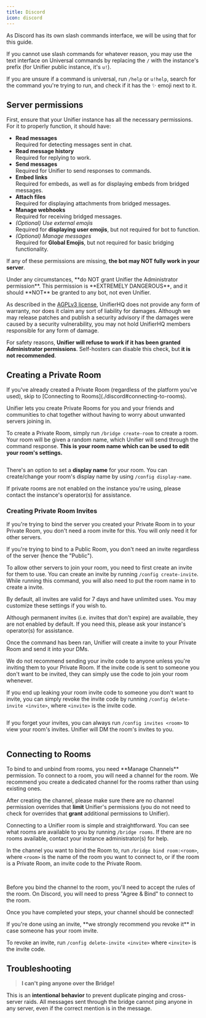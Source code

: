 ```yaml
---
title: Discord
icon: discord
---
```


<Info>
As Discord has its own slash commands interface, we will be using that for this guide.

If you cannot use slash commands for whatever reason, you may use the text interface on Universal commands by replacing the `/` with the instance's prefix (for Unifier public instance, it's `u!`).

If you are unsure if a command is universal, run `/help` or `u!help`, search for the command you're trying to run, and check if it has the :sparkles: emoji next to it.
</Info>

## Server permissions

First, ensure that your Unifier instance has all the necessary permissions. For it to properly function, it should have:

* **Read messages**\
  Required for detecting messages sent in chat.
* **Read message history**\
  Required for replying to work.
* **Send messages**\
  Required for Unifier to send responses to commands.
* **Embed links**\
  Required for embeds, as well as for displaying embeds from bridged messages.
* **Attach files**\
  Required for displaying attachments from bridged messages.
* **Manage webhooks**\
  Required for receiving bridged messages.
* _(Optional) Use external emojis_\
  Required for **displaying user emojis**, but not required for bot to function.
* _(Optional) Manage messages_\
  Required for **Global Emojis**, but not required for basic bridging functionality.

If any of these permissions are missing, **the bot may NOT fully work in your server**.

<Danger>
Under any circumstances, **do NOT grant Unifier the Administrator permission**. This permission is **EXTREMELY DANGEROUS**, and it should **NOT** be granted to any bot, not even Unifier.

As described in the [AGPLv3 license](https://github.com/UnifierHQ/unifier/blob/main/LICENSE.txt#L587), UnifierHQ does not provide any form of warranty, nor does it claim any sort of liability for damages. Although we may release patches and publish a security advisory if the damages were caused by a security vulnerability, you may not hold UnifierHQ members responsible for any form of damage.

For safety reasons, **Unifier will refuse to work if it has been granted Administrator permissions**. Self-hosters can disable this check, but **it is not recommended**.
</Danger>

## Creating a Private Room

<Info>
If you've already created a Private Room (regardless of the platform you've used), skip to [Connecting to Rooms](./discord#connecting-to-rooms).
</Info>

Unifier lets you create Private Rooms for you and your friends and communities to chat together without having to worry about unwanted servers joining in.

To create a Private Room, simply run `/bridge create-room` to create a room. Your room will be given a random name, which Unifier will send through the command response. **This is your room name which can be used to edit your room's settings.**

<img src="../assets/images/image%20(21).png" alt="" />

There's an option to set a **display name** for your room. You can create/change your room's display name by using `/config display-name`.

If private rooms are not enabled on the instance you're using, please contact the instance's operator(s) for assistance.

### Creating Private Room Invites

<Info>
If you're trying to bind the server you created your Private Room in to your Private Room, you don't need a room invite for this. You will only need it for other servers.

If you're trying to bind to a Public Room, you don't need an invite regardless of the server (hence the "Public").
</Info>

To allow other servers to join your room, you need to first create an invite for them to use. You can create an invite by running `/config create-invite`. While running this command, you will also need to put the room name in to create a invite.

By default, all invites are valid for 7 days and have unlimited uses. You may customize these settings if you wish to.

<Warning>
Although permanent invites (i.e. invites that don't expire) are available, they are not enabled by default. If you need this, please ask your instance's operator(s) for assistance.
</Warning>

<img src="../assets/images/image%20(24).png" alt="" />

Once the command has been ran, Unifier will create a invite to your Private Room and send it into your DMs.

<Warning>
We do not recommend sending your invite code to anyone unless you're inviting them to your Private Room. If the invite code is sent to someone you don't want to be invited, they can simply use the code to join your room whenever.

If you end up leaking your room invite code to someone you don't want to invite, you can simply revoke the invite code by running `/config delete-invite <invite>`, where `<invite>` is the invite code.
</Warning>

<img src="../assets/images/image%20(25).png" alt="" />

If you forget your invites, you can always run `/config invites <room>` to view your room's invites. Unifier will DM the room's invites to you.

<img src="../assets/images/image%20(26).png" alt="" />

## Connecting to Rooms

<Info>
To bind to and unbind from rooms, you need **Manage Channels** permission.
</Info>

<Warning>
To connect to a room, you will need a channel for the room. We recommend you create a dedicated channel for the rooms rather than using existing ones.

After creating the channel, please make sure there are no channel permission overrides that **limit** Unifier's permissions (you do not need to check for overrides that **grant** additional permissions to Unifier).
</Warning>

Connecting to a Unifier room is simple and straightforward. You can see what rooms are available to you by running `/bridge rooms`. If there are no rooms available, contact your instance administrator(s) for help.

In the channel you want to bind the Room to, run `/bridge bind room:<room>`, where `<room>` is the name of the room you want to connect to, or if the room is a Private Room, an invite code to the Private Room.

<Frame caption="For Public Rooms, type in the room name you want to connect to."><img src="../assets/images/image%20(28).png" alt="" /></Frame>
‎ 
<Frame caption="For Private Rooms, type in the room invite. You can use the room name if you're running the command in the same server you created the room in."><img src="../assets/images/image%20(27).png" alt="" /></Frame>

Before you bind the channel to the room, you'll need to accept the rules of the room. On Discord, you will need to press "Agree & Bind" to connect to the room.

Once you have completed your steps, your channel should be connected!

<Warning>
If you're done using an invite, **we strongly recommend you revoke it** in case someone has your room invite.

To revoke an invite, run `/config delete-invite <invite>` where `<invite>` is the invite code.
</Warning>

## Troubleshooting

> **I can't ping anyone over the Bridge!**

This is an **intentional behavior** to prevent duplicate pinging and cross-server raids. All messages sent through the bridge cannot ping anyone in any server, even if the correct mention is in the message.